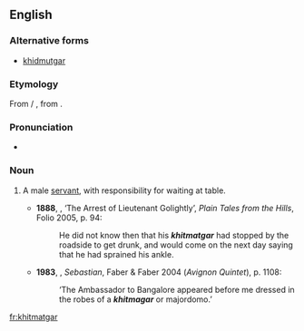 ==English==

===Alternative forms===
* [[khidmutgar]]

===Etymology===
From {{etyl|ur|en}} {{term|خدمتگار|tr=xidmatgār|sc=ur-Arab|lang=ur}} / {{etyl|hi|en}} {{term|ख़िदमतगार|tr=xidmatgār|sc=Deva|lang=hi}}, from {{etyl|fa|en}} {{term|خدمتگار|tr=xedmatgâr|sc=fa-Arab|lang=fa}}.

===Pronunciation===
*{{a|UK}} {{IPA|/ˈkɪdmətɡɑː/|lang=en}}

===Noun===
{{en-noun}}

# {{context|India|lang=en}} A male [[servant]], with responsibility for waiting at table.
#* '''1888''', {{w|Rudyard Kipling}}, ‘The Arrest of Lieutenant Golightly’, ''Plain Tales from the Hills'', Folio 2005, p. 94:
#*: He did not know then that his '''''khitmatgar''''' had stopped by the roadside to get drunk, and would come on the next day saying that he had sprained his ankle.
#*'''1983''', {{w|Lawrence Durrell}}, ''Sebastian'', Faber & Faber 2004 (''Avignon Quintet''), p. 1108:
#*:‘The Ambassador to Bangalore appeared before me dressed in the robes of a '''''khitmagar''''' or majordomo.’ 

[[fr:khitmatgar]]